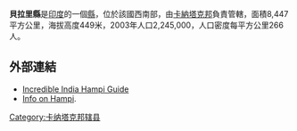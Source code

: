 '''貝拉里縣'''是[[印度|印度]]的一個[[縣|縣]]，位於該國西南部，由[[卡納塔克邦|卡納塔克邦]]負責管轄，面積8,447平方公里，海拔高度449米，2003年人口2,245,000，人口密度每平方公里266人。

==外部連結==
*[https://web.archive.org/web/20101111012319/http://www.explorehampiwithme.in/ Incredible India Hampi Guide]
*[https://web.archive.org/web/20191229100638/http://hampi.in/ Info on Hampi ].

{{karnataka}}
{{卡纳塔克邦行政区划小作品}}
[[Category:卡纳塔克邦辖县|Category:卡纳塔克邦辖县]]